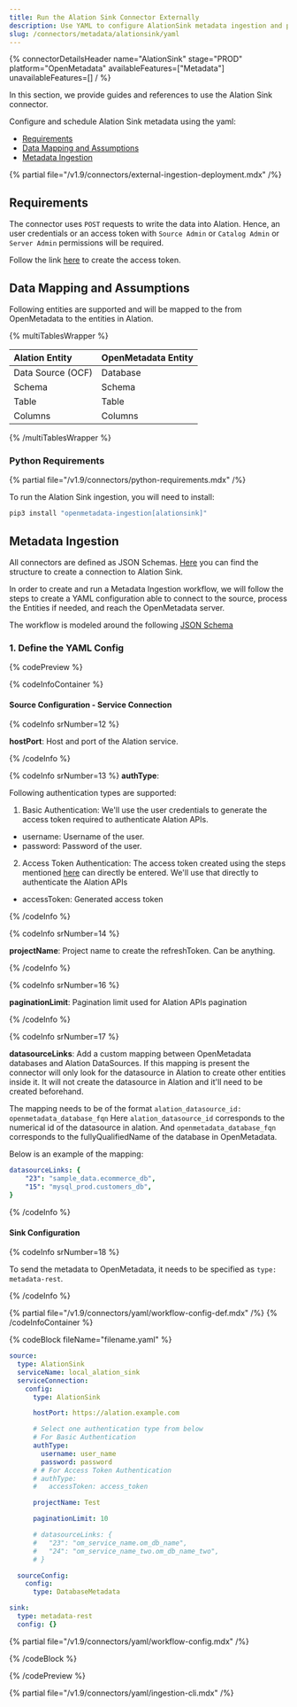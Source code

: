 ```yaml
---
title: Run the Alation Sink Connector Externally
description: Use YAML to configure AlationSink metadata ingestion and push terms to Alation catalogs.
slug: /connectors/metadata/alationsink/yaml
---
```


{% connectorDetailsHeader
name="AlationSink"
stage="PROD"
platform="OpenMetadata"
availableFeatures=["Metadata"]
unavailableFeatures=[]
/ %}

In this section, we provide guides and references to use the Alation Sink connector.

Configure and schedule Alation Sink metadata using the yaml:

- [Requirements](#requirements)
- [Data Mapping and Assumptions](#data-mapping-and-assumptions)
- [Metadata Ingestion](#metadata-ingestion)

{% partial file="/v1.9/connectors/external-ingestion-deployment.mdx" /%}

## Requirements

The connector uses `POST` requests to write the data into Alation.
Hence, an user credentials or an access token with `Source Admin` or `Catalog Admin` or `Server Admin` permissions will be required.

Follow the link [here](https://developer.alation.com/dev/docs/authentication-into-alation-apis#create-via-ui) to create the access token.

## Data Mapping and Assumptions

Following entities are supported and will be mapped to the from OpenMetadata to the entities in Alation.

{% multiTablesWrapper %}

| Alation Entity               | OpenMetadata Entity          |
| :----------------------------| :--------------------------- |
| Data Source (OCF)            | Database                     |
| Schema                       | Schema                       |
| Table                        | Table                        |
| Columns                      | Columns                      |

{% /multiTablesWrapper %}

### Python Requirements

{% partial file="/v1.9/connectors/python-requirements.mdx" /%}

To run the Alation Sink ingestion, you will need to install:

```bash
pip3 install "openmetadata-ingestion[alationsink]"
```

## Metadata Ingestion

All connectors are defined as JSON Schemas.
[Here](https://github.com/open-metadata/OpenMetadata/blob/main/openmetadata-spec/src/main/resources/json/schema/entity/services/connections/metadata/alationSinkConnection.json)
you can find the structure to create a connection to Alation Sink.

In order to create and run a Metadata Ingestion workflow, we will follow
the steps to create a YAML configuration able to connect to the source,
process the Entities if needed, and reach the OpenMetadata server.

The workflow is modeled around the following
[JSON Schema](https://github.com/open-metadata/OpenMetadata/blob/main/openmetadata-spec/src/main/resources/json/schema/metadataIngestion/workflow.json)

### 1. Define the YAML Config

{% codePreview %}

{% codeInfoContainer %}

#### Source Configuration - Service Connection

{% codeInfo srNumber=12 %}

**hostPort**: Host and port of the Alation service.

{% /codeInfo %}

{% codeInfo srNumber=13 %}
**authType**:

Following authentication types are supported:
1. Basic Authentication: We'll use the user credentials to generate the access token required to authenticate Alation APIs.
- username: Username of the user.
- password: Password of the user.

2. Access Token Authentication: The access token created using the steps mentioned [here](https://developer.alation.com/dev/docs/authentication-into-alation-apis#create-via-ui) can directly be entered. We'll use that directly to authenticate the Alation APIs
- accessToken: Generated access token

{% /codeInfo %}

{% codeInfo srNumber=14 %}

**projectName**: Project name to create the refreshToken. Can be anything.

{% /codeInfo %}

{% codeInfo srNumber=16 %}

**paginationLimit**: Pagination limit used for Alation APIs pagination

{% /codeInfo %}

{% codeInfo srNumber=17 %}

**datasourceLinks**: Add a custom mapping between OpenMetadata databases and Alation DataSources.
If this mapping is present the connector will only look for the datasource in Alation to create other entities inside it. It will not create the datasource in Alation and it'll need to be created beforehand.

The mapping needs to be of the format `alation_datasource_id: openmetadata_database_fqn`
Here `alation_datasource_id` corresponds to the numerical id of the datasource in alation.
And `openmetadata_database_fqn` corresponds to the fullyQualifiedName of the database in OpenMetadata.

Below is an example of the mapping:
```yaml
datasourceLinks: {
    "23": "sample_data.ecommerce_db",
    "15": "mysql_prod.customers_db",
}
```

{% /codeInfo %}

#### Sink Configuration

{% codeInfo srNumber=18 %}

To send the metadata to OpenMetadata, it needs to be specified as `type: metadata-rest`.

{% /codeInfo %}

{% partial file="/v1.9/connectors/yaml/workflow-config-def.mdx" /%}
{% /codeInfoContainer %}

{% codeBlock fileName="filename.yaml" %}

```yaml {% isCodeBlock=true %}
source:
  type: AlationSink
  serviceName: local_alation_sink
  serviceConnection:
    config:
      type: AlationSink
```
```yaml {% srNumber=12 %}
      hostPort: https://alation.example.com
```
```yaml {% srNumber=13 %}
      # Select one authentication type from below
      # For Basic Authentication
      authType:
        username: user_name
        password: password
      # # For Access Token Authentication
      # authType:
      #   accessToken: access_token
```
```yaml {% srNumber=14 %}
      projectName: Test
```
```yaml {% srNumber=15 %}
      paginationLimit: 10
```
```yaml {% srNumber=16 %}
      # datasourceLinks: {
      #   "23": "om_service_name.om_db_name",
      #   "24": "om_service_name_two.om_db_name_two",
      # }
```
```yaml {% srNumber=17 %}
  sourceConfig:
    config:
      type: DatabaseMetadata
```
```yaml {% srNumber=18 %}
sink:
  type: metadata-rest
  config: {}
```

{% partial file="/v1.9/connectors/yaml/workflow-config.mdx" /%}

{% /codeBlock %}

{% /codePreview %}

{% partial file="/v1.9/connectors/yaml/ingestion-cli.mdx" /%}
